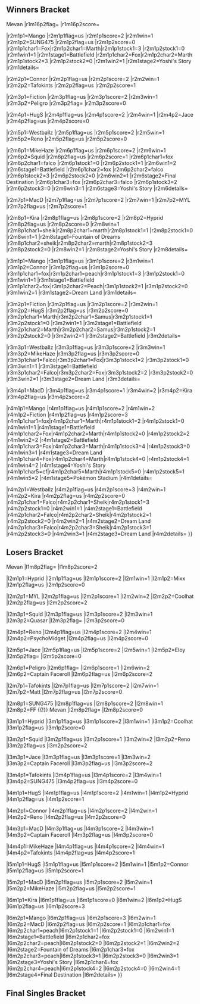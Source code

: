{{tabs static
|name1=Overview
|link1=Mayhem May 2015
|name2=Singles Bracket
|link2=Mayhem May 2015/Singles Bracket
|This=2
|name3=Doubles Bracket
|link3=Mayhem May 2015/Doubles Bracket
}}
<!-- Generated with http://tournament-nub.rhcloud.com/toliquipedia name=mayhemMay2Top32 -->

==Winners Bracket==
{{32DEWBracketA
|tourneylink=Mayhem May 2015
|tourneyname=Mayhem May 2015
|r1m1p1=Mango |r1m1p1flag=us |r1m1p1score={{win}} |r1m1win=1
|r1m1p2=Mixx |r1m1p2flag=us |r1m1p2score=

|r1m2p1=SUNG475 |r1m2p1flag=us |r1m2p1score={{win}} |r1m2win=1
|r1m2p2=Manatee |r1m2p2flag= |r1m2p2score=

|r1m3p1=Connor |r1m3p1flag=us |r1m3p1score={{win}} |r1m3win=1
|r1m3p2=Coolhat |r1m3p2flag=us |r1m3p2score=

|r1m4p1=Tafokints |r1m4p1flag=us |r1m4p1score={{win}} |r1m4win=1
|r1m4p2=Pogo |r1m4p2flag= |r1m4p2score=

|r1m5p1=Fiction |r1m5p1flag=us |r1m5p1score={{win}} |r1m5win=1
|r1m5p2=NanaAndPopo |r1m5p2flag= |r1m5p2score=

|r1m6p1=Peligro |r1m6p1flag= |r1m6p1score={{win}} |r1m6win=1
|r1m6p2=Quasar |r1m6p2flag= |r1m6p2score=

|r1m7p1=HugS |r1m7p1flag=us |r1m7p1score={{win}} |r1m7win=1
|r1m7p2=PsychoMidget |r1m7p2flag=us |r1m7p2score=

|r1m8p1=Jace |r1m8p1flag=us |r1m8p1score={{win}} |r1m8win=1
|r1m8p2=Andymosity |r1m8p2flag=us |r1m8p2score=

|r1m9p1=Westballz |r1m9p1flag=us |r1m9p1score={{win}} |r1m9win=1
|r1m9p2=tapez |r1m9p2flag=us |r1m9p2score=

|r1m10p1=Reno |r1m10p1flag=us |r1m10p1score={{win}} |r1m10win=1
|r1m10p2=Eloy |r1m10p2flag= |r1m10p2score=

|r1m11p1=MikeHaze |r1m11p1flag=us |r1m11p1score={{win}} |r1m11win=1
|r1m11p2=Moss |r1m11p2flag= |r1m11p2score=

|r1m12p1=Squid |r1m12p1flag=us |r1m12p1score={{win}} |r1m12win=1
|r1m12p2=Captain Faceroll |r1m12p2flag=us |r1m12p2score=

|r1m13p1=MacD |r1m13p1flag=us |r1m13p1score={{win}} |r1m13win=1
|r1m13p2=Exumer |r1m13p2flag= |r1m13p2score=

|r1m14p1=MYL |r1m14p1flag=us |r1m14p1score={{win}} |r1m14win=1
|r1m14p2=Matt |r1m14p2flag=us |r1m14p2score=

|r1m15p1=Kira |r1m15p1flag=us |r1m15p1score={{win}} |r1m15win=1
|r1m15p2=Nasa |r1m15p2flag= |r1m15p2score=

|r1m16p1=Hyprid |r1m16p1flag=us |r1m16p1score={{win}} |r1m16win=1
|r1m16p2=FF {{!}} Mevan |r1m16p2flag= |r1m16p2score=

|r2m1p1=Mango |r2m1p1flag=us |r2m1p1score=2 |r2m1win=1
|r2m1p2=SUNG475 |r2m1p2flag=us |r2m1p2score=0
|r2m1p1char1=Fox|r2m1p2char1=Marth|r2m1p1stock1=3 |r2m1p2stock1=0 |r2m1win1=1 |r2m1stage1=Battlefield
|r2m1p1char2=Fox|r2m1p2char2=Marth |r2m1p1stock2=3 |r2m1p2stock2=0 |r2m1win2=1 |r2m1stage2=Yoshi's Story
|r2m1details={{BracketMatchDetails|preview=|lrthread=|interview=|recap=|comment=|live=|vod=https://www.youtube.com/watch?v=5NcogosCvAw&index=20&list=PLNP0rOfwB1mlV4GiUzuck5qAuQtQflEXj}}


|r2m2p1=Connor |r2m2p1flag=us |r2m2p1score=2 |r2m2win=1
|r2m2p2=Tafokints |r2m2p2flag=us |r2m2p2score=1

|r2m3p1=Fiction |r2m3p1flag=us |r2m3p1score=2 |r2m3win=1
|r2m3p2=Peligro |r2m3p2flag= |r2m3p2score=0

|r2m4p1=HugS |r2m4p1flag=us |r2m4p1score=2 |r2m4win=1
|r2m4p2=Jace |r2m4p2flag=us |r2m4p2score=0

|r2m5p1=Westballz |r2m5p1flag=us |r2m5p1score=2 |r2m5win=1
|r2m5p2=Reno |r2m5p2flag=us |r2m5p2score=0

|r2m6p1=MikeHaze |r2m6p1flag=us |r2m6p1score=2 |r2m6win=1
|r2m6p2=Squid |r2m6p2flag=us |r2m6p2score=1
|r2m6p1char1=fox |r2m6p2char1=falco |r2m6p1stock1=0 |r2m6p2stock1=1 |r2m6win1=2 |r2m6stage1=Battlefield
|r2m6p1char2=fox |r2m6p2char2=falco |r2m6p1stock2=3 |r2m6p2stock2=0 |r2m6win2=1 |r2m6stage2=Final Destination
|r2m6p1char3=fox |r2m6p2char3=falco |r2m6p1stock3=2 |r2m6p2stock3=0 |r2m6win3=1 |r2m6stage3=Yoshi's Story
|r2m6details={{BracketMatchDetails|preview=|lrthread=|interview=|recap=|comment=|live=|vod=https://www.youtube.com/watch?v=rpTDdfMiA7w&list=PLNP0rOfwB1mlV4GiUzuck5qAuQtQflEXj&index=19}}

|r2m7p1=MacD |r2m7p1flag=us |r2m7p1score=2 |r2m7win=1
|r2m7p2=MYL |r2m7p2flag=us |r2m7p2score=1

|r2m8p1=Kira |r2m8p1flag=us |r2m8p1score=2 
|r2m8p2=Hyprid |r2m8p2flag=us |r2m8p2score=0
|r2m8win=1
|r2m8p1char1=sheik|r2m8p2char1=marth|r2m8p1stock1=1 |r2m8p2stock1=0 |r2m8win1=1 |r2m8stage1=Fountain of Dreams
|r2m8p1char2=sheik|r2m8p2char2=marth|r2m8p1stock2=3 |r2m8p2stock2=0 |r2m8win2=1 |r2m8stage2=Yoshi's Story
|r2m8details={{BracketMatchDetails|preview=|lrthread=|interview=|recap=|comment=|live=|vod=https://www.youtube.com/watch?v=1M9GP8KcWaU&index=18&list=PLNP0rOfwB1mlV4GiUzuck5qAuQtQflEXj}}

|r3m1p1=Mango |r3m1p1flag=us |r3m1p1score=2 |r3m1win=1
|r3m1p2=Connor |r3m1p2flag=us |r3m1p2score=0
|r3m1p1char1=fox|r3m1p2char1=peach|r3m1p1stock1=3 |r3m1p2stock1=0 |r3m1win1=1 |r3m1stage1=Battlefield
|r3m1p1char2=fox|r3m1p2char2=Peach|r3m1p1stock2=1 |r3m1p2stock2=0 |r3m1win2=1 |r3m1stage2=Dream Land
|r3m1details={{BracketMatchDetails|preview=|lrthread=|interview=|recap=|comment=|live=|vod=https://www.youtube.com/watch?v=s5Ierbo5ibc&list=PLNP0rOfwB1mlV4GiUzuck5qAuQtQflEXj&index=23}}


|r3m2p1=Fiction |r3m2p1flag=us |r3m2p1score=2 |r3m2win=1
|r3m2p2=HugS |r3m2p2flag=us |r3m2p2score=0
|r3m2p1char1=Marth|r3m2p2char1=Samus|r3m2p1stock1=1 |r3m2p2stock1=0 |r3m2win1=1 |r3m2stage1=Battlefield
|r3m2p1char2=Marth|r3m2p2char2=Samus|r3m2p1stock2=1 |r3m2p2stock2=0 |r3m2win2=1 |r3m2stage2=Battlefield
|r3m2details={{BracketMatchDetails|preview=|lrthread=|interview=|recap=|comment=|live=|vod=https://www.youtube.com/watch?v=NCskw9zweAY&index=22&list=PLNP0rOfwB1mlV4GiUzuck5qAuQtQflEXj}}


|r3m3p1=Westballz |r3m3p1flag=us |r3m3p1score=2 |r3m3win=1
|r3m3p2=MikeHaze |r3m3p2flag=us |r3m3p2score=0
|r3m3p1char1=Falco|r3m3p2char1=Fox|r3m3p1stock1=2 |r3m3p2stock1=0 |r3m3win1=1 |r3m3stage1=Battlefield
|r3m3p1char2=Falco|r3m3p2char2=Fox|r3m3p1stock2=2 |r3m3p2stock2=0 |r3m3win2=1 |r3m3stage2=Dream Land
|r3m3details={{BracketMatchDetails|preview=|lrthread=|interview=|recap=|comment=|live=|vod=https://www.youtube.com/watch?v=HMTnl2Y6mPs&list=PLNP0rOfwB1mlV4GiUzuck5qAuQtQflEXj&index=24}}

|r3m4p1=MacD |r3m4p1flag=us |r3m4p1score=1 |r3m4win=2
|r3m4p2=Kira |r3m4p2flag=us |r3m4p2score=2

|r4m1p1=Mango |r4m1p1flag=us |r4m1p1score=2 |r4m1win=2
|r4m1p2=Fiction |r4m1p2flag=us |r4m1p2score=3
|r4m1p1char1=fox|r4m1p2char1=Marth|r4m1p1stock1=2 |r4m1p2stock1=0 |r4m1win1=1 |r4m1stage1=Battlefield
|r4m1p1char2=Fox|r4m1p2char2=Marth|r4m1p1stock2=0 |r4m1p2stock2=2 |r4m1win2=2 |r4m1stage2=Battlefield
|r4m1p1char3=Fox|r4m1p2char3=Marth|r4m1p1stock3=4 |r4m1p2stock3=0 |r4m1win3=1 |r4m1stage3=Dream Land
|r4m1p1char4=Fox|r4m1p2char4=Marth|r4m1p1stock4=0 |r4m1p2stock4=1 |r4m1win4=2 |r4m1stage4=Yoshi's Story
|r4m1p1char5=cf|r4m1p2char5=Marth|r4m1p1stock5=0 |r4m1p2stock5=1 |r4m1win5=2 |r4m1stage5=Pokémon Stadium
|r4m1details={{BracketMatchDetails|preview=|lrthread=|interview=|recap=|comment=|live=|vod=https://www.youtube.com/watch?v=ZVpfMYsaLK8}}


|r4m2p1=Westballz |r4m2p1flag=us |r4m2p1score=3 |r4m2win=1
|r4m2p2=Kira |r4m2p2flag=us |r4m2p2score=0
|r4m2p1char1=Falco|r4m2p2char1=Sheik|r4m2p1stock1=3 |r4m2p2stock1=0 |r4m2win1=1 |r4m2stage1=Battlefield
|r4m2p1char2=Falco|r4m2p2char2=Sheik|r4m2p1stock2=1 |r4m2p2stock2=0 |r4m2win2=1 |r4m2stage2=Dream Land
|r4m2p1char3=Falco|r4m2p2char3=Sheik|r4m2p1stock3=1 |r4m2p2stock3=0 |r4m2win3=1 |r4m2stage3=Dream Land
|r4m2details={{BracketMatchDetails|preview=|lrthread=|interview=|recap=|comment=|live=|vod=https://www.youtube.com/watch?v=mEYp2HYILfw&index=26&list=PLNP0rOfwB1mlV4GiUzuck5qAuQtQflEXj}}
}}

==Losers Bracket==
{{32DELBracketSmwA
|tourneylink=Mayhem May 2015
|tourneyname=Mayhem May 2015
|l1placement=25-32
|l2placement=17-24
|l3placement=13-16
|l4placement=9-12
|l5placement=7-8
|l6placement=5-6
|l1m1p1=Mixx |l1m1p1flag=us |l1m1p1score=2 |l1m1win=1
|l1m1p2=Manatee |l1m1p2flag= |l1m1p2score=1

|l1m2p1=Coolhat |l1m2p1flag=us |l1m2p1score=2 |l1m2win=1
|l1m2p2=Pogo |l1m2p2flag= |l1m2p2score=0

|l1m3p1=NanaAndPopo |l1m3p1flag= |l1m3p1score=0 |l1m3win=2
|l1m3p2=Quasar |l1m3p2flag= |l1m3p2score=2

|l1m4p1=PsychoMidget |l1m4p1flag=us |l1m4p1score=2 |l1m4win=1
|l1m4p2=Andymosity |l1m4p2flag=us |l1m4p2score=0

|l1m5p1=tapez |l1m5p1flag=us |l1m5p1score=0 |l1m5win=2
|l1m5p2=Eloy |l1m5p2flag= |l1m5p2score=2

|l1m6p1=Moss |l1m6p1flag= |l1m6p1score=0 |l1m6win=2
|l1m6p2=Captain Faceroll |l1m6p2flag=us |l1m6p2score=2

|l1m7p1=Exumer |l1m7p1flag= |l1m7p1score=0 |l1m7win=2
|l1m7p2=Matt |l1m7p2flag=us |l1m7p2score=2

|l1m8p1=Nasa |l1m8p1flag= |l1m8p1score=0 |l1m8win=2
|l1m8p2=FF {{!}} Mevan |l1m8p2flag= |l1m8p2score=2

|l2m1p1=Hyprid |l2m1p1flag=us |l2m1p1score=2 |l2m1win=1
|l2m1p2=Mixx |l2m1p2flag=us |l2m1p2score=0

|l2m2p1=MYL |l2m2p1flag=us |l2m2p1score=1 |l2m2win=2
|l2m2p2=Coolhat |l2m2p2flag=us |l2m2p2score=2

|l2m3p1=Squid |l2m3p1flag=us |l2m3p1score=2 |l2m3win=1
|l2m3p2=Quasar |l2m3p2flag= |l2m3p2score=0

|l2m4p1=Reno |l2m4p1flag=us |l2m4p1score=2 |l2m4win=1
|l2m4p2=PsychoMidget |l2m4p2flag=us |l2m4p2score=0

|l2m5p1=Jace |l2m5p1flag=us |l2m5p1score=2 |l2m5win=1
|l2m5p2=Eloy |l2m5p2flag= |l2m5p2score=0

|l2m6p1=Peligro |l2m6p1flag= |l2m6p1score=1 |l2m6win=2
|l2m6p2=Captain Faceroll |l2m6p2flag=us |l2m6p2score=2

|l2m7p1=Tafokints |l2m7p1flag=us |l2m7p1score=2 |l2m7win=1
|l2m7p2=Matt |l2m7p2flag=us |l2m7p2score=0

|l2m8p1=SUNG475 |l2m8p1flag=us |l2m8p1score=2 |l2m8win=1
|l2m8p2=FF {{!}} Mevan |l2m8p2flag= |l2m8p2score=0

|l3m1p1=Hyprid |l3m1p1flag=us |l3m1p1score=2 |l3m1win=1
|l3m1p2=Coolhat |l3m1p2flag=us |l3m1p2score=0

|l3m2p1=Squid |l3m2p1flag=us |l3m2p1score=1 |l3m2win=2
|l3m2p2=Reno |l3m2p2flag=us |l3m2p2score=2

|l3m3p1=Jace |l3m3p1flag=us |l3m3p1score=1 |l3m3win=2
|l3m3p2=Captain Faceroll |l3m3p2flag=us |l3m3p2score=2

|l3m4p1=Tafokints |l3m4p1flag=us |l3m4p1score=2 |l3m4win=1
|l3m4p2=SUNG475 |l3m4p2flag=us |l3m4p2score=0

|l4m1p1=HugS |l4m1p1flag=us |l4m1p1score=2 |l4m1win=1
|l4m1p2=Hyprid |l4m1p2flag=us |l4m1p2score=1

|l4m2p1=Connor |l4m2p1flag=us |l4m2p1score=2 |l4m2win=1
|l4m2p2=Reno |l4m2p2flag=us |l4m2p2score=0

|l4m3p1=MacD |l4m3p1flag=us |l4m3p1score=2 |l4m3win=1
|l4m3p2=Captain Faceroll |l4m3p2flag=us |l4m3p2score=0

|l4m4p1=MikeHaze |l4m4p1flag=us |l4m4p1score=2 |l4m4win=1
|l4m4p2=Tafokints |l4m4p2flag=us |l4m4p2score=1

|l5m1p1=HugS |l5m1p1flag=us |l5m1p1score=2 |l5m1win=1
|l5m1p2=Connor |l5m1p2flag=us |l5m1p2score=1

|l5m2p1=MacD |l5m2p1flag=us |l5m2p1score=2 |l5m2win=1
|l5m2p2=MikeHaze |l5m2p2flag=us |l5m2p2score=1

|l6m1p1=Kira |l6m1p1flag=us |l6m1p1score=0 |l6m1win=2
|l6m1p2=HugS |l6m1p2flag=us |l6m1p2score=3

|l6m2p1=Mango |l6m2p1flag=us |l6m2p1score=3 |l6m2win=1
|l6m2p2=MacD |l6m2p2flag=us |l6m2p2score=1
|l6m2p1char1=fox |l6m2p2char1=peach|l6m2p1stock1=1 |l6m2p2stock1=0 |l6m2win1=1 |l6m2stage1=Battlefield
|l6m2p1char2=fox |l6m2p2char2=peach|l6m2p1stock2=0 |l6m2p2stock2=1 |l6m2win2=2 |l6m2stage2=Fountain of Dreams
|l6m2p1char3=fox |l6m2p2char3=peach|l6m2p1stock3=1 |l6m2p2stock3=0 |l6m2win3=1 |l6m2stage3=Yoshi's Story
|l6m2p1char4=fox |l6m2p2char4=peach|l6m2p1stock4=2 |l6m2p2stock4=0 |l6m2win4=1 |l6m2stage4=Final Destination
|l6m2details={{BracketMatchDetails|preview=|lrthread=|interview=|recap=|comment=|live=|vod=https://www.youtube.com/watch?v=39EITmP0bAo&list=PLNP0rOfwB1mlV4GiUzuck5qAuQtQflEXj&index=27}}
}}
<onlyinclude>
==Final Singles Bracket==
{{DEFinalSmwBracket
|tourneylink=Mayhem May 2015
|tourneyname=Mayhem May 2015
|l1placement=4
|r2placement=3
|r3loserplacement=2
|r3winnerplacement=1
|column-width=150
|column-width-finals=270
<!-- FROM WINNERS -->
|r1m1p1=Fiction |r1m1p1flag=us |r1m1p1score=0 |r1m1win=2
|r1m1p2=Westballz |r1m1p2flag=us |r1m1p2score=3
|r1m1p1char1=marth |r1m1p2char1=falco|r1m1p1stock1=0 |r1m1p2stock1=1 |r1m1win1=2 |r1m1stage1=Battlefield
|r1m1p1char2=marth |r1m1p2char2=falco|r1m1p1stock2=0 |r1m1p2stock2=3 |r1m1win2=2 |r1m1stage2=Battlefield
|r1m1p1char3=marth |r1m1p2char3=falco|r1m1p1stock3=0 |r1m1p2stock3=1 |r1m1win3=2 |r1m1stage3=Battlefield
|r1m1details={{BracketMatchDetails|preview=|lrthread=|interview=|recap=|comment=|live=|vod=https://www.youtube.com/watch?v=pw8hdcO9BOw}}

<!-- FROM LOSERS -->
|l1m1p1=HugS |l1m1p1flag=us |l1m1p1score=0 |l1m1win=2
|l1m1p2=Mango |l1m1p2flag=us |l1m1p2score=3
|l1m1p1char1=Samus|l1m1p2char1=Fox|l1m1p1stock1=0 |l1m1p2stock1=2 |l1m1win1=2 |l1m1stage1=Battlefield
|l1m1p1char2=Samus |l1m1p2char2=Fox|l1m1p1stock2=0 |l1m1p2stock2=2 |l1m1win2=2 |l1m1stage2=Yoshi's Story
|l1m1p1char3=Samus |l1m1p2char3=Fox|l1m1p1stock3=0 |l1m1p2stock3=2 |l1m1win3=2 |l1m1stage3=Yoshi's Story
|l1m1details={{BracketMatchDetails|preview=|lrthread=|interview=|recap=|comment=|live=|vod=https://www.youtube.com/watch?v=0M1N8YE0L0Y}}

<!-- LOSERS FINALS -->
|r2m1p1=Fiction |r2m1p1flag=us |r2m1p1score=0 |r2m1win=2
|r2m1p2=Mango |r2m1p2flag=us |r2m1p2score=3
|r2m1p1char1=Marth|r2m1p2char1=Fox|r2m1p1stock1=0 |r2m1p2stock1=3 |r2m1win1=2 |r2m1stage1=Battlefield
|r2m1p1char2=Marth |r2m1p2char2=Fox|r2m1p1stock2=0 |r2m1p2stock2=4 |r2m1win2=2 |r2m1stage2=Yoshi's Story
|r2m1p1char3=Marth |r2m1p2char3=Fox|r2m1p1stock3=0 |r2m1p2stock3=1 |r2m1win3=2 |r2m1stage3=Battlefield
|r2m1details={{BracketMatchDetails|preview=|lrthread=|interview=|recap=|comment=|live=|vod=https://www.youtube.com/watch?v=h5MbtOVLe9Y}}


<!-- GRAND FINALS -->
|r3m1p1=Westballz |r3m1p1flag=us |r3m1p1score=1 |r3m2p1score=2 |r3m1win=2
|r3m1p2=Mango |r3m1p2flag=us |r3m1p2score=3 |r3m2p2score=3
|r3m1p1char1=Falco|r3m1p2char1=Fox|r3m1p1stock1=0 |r3m1p2stock1=1 |r3m1win1=2 |r3m1stage1=Battlefield
|r3m1p1char2=Falco |r3m1p2char2=Fox|r3m1p1stock2=1 |r3m1p2stock2=0 |r3m1win2=1 |r3m1stage2=Final Destination
|r3m1p1char3=Falco |r3m1p2char3=Fox|r3m1p1stock3=0 |r3m1p2stock3=3 |r3m1win3=2 |r3m1stage3=Yoshi's Story
|r3m1p1char4=Falco |r3m1p2char4=Fox|r3m1p1stock4=0 |r3m1p2stock4=1 |r3m1win4=2 |r3m1stage4=Pokémon Stadium
|r3m2p1char1=Falco |r3m2p2char1=Fox|r3m2p1stock1=1 |r3m2p2stock1=0 |r3m2win1=1 |r3m2stage1=Battlefield
|r3m2p1char2=Falco |r3m2p2char2=Fox|r3m2p1stock2=0 |r3m2p2stock2=2 |r3m2win2=2 |r3m2stage2=Yoshi's Story
|r3m2p1char3=Falco |r3m2p2char3=Fox|r3m2p1stock3=0 |r3m2p2stock3=1 |r3m2win3=2 |r3m2stage3=Final Destination
|r3m2p1char4=Falco |r3m2p2char4=Fox|r3m2p1stock4=1 |r3m2p2stock4=0 |r3m2win4=1 |r3m2stage4=Battlefield
|r3m2p1char5=Falco |r3m2p2char5=Fox|r3m2p1stock5=0 |r3m2p2stock5=2 |r3m2win5=2 |r3m2stage5=Dream Land
|r3m1details={{BracketMatchDetails|preview=|lrthread=|interview=|recap=|comment=|live=|vod=https://www.youtube.com/watch?v=r0vxpsJ-UBM&index=31}}

|export_score=true
}}
</onlyinclude>
